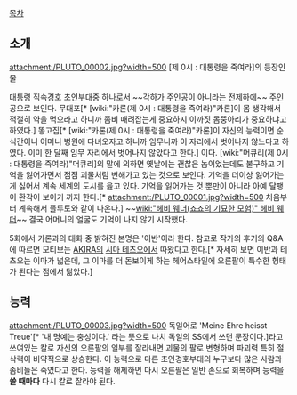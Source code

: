 [[목차]]
== 소개 ==
attachment:/PLUTO_00002.jpg?width=500
[제 0시 : 대통령을 죽여라]의 등장인물

대통령 직속경호 초인부대중 하나로서 ~~각하가 주인공이 아니라는 전제하에~~ 주인공으로 보인다. 무대포[* [wiki:"카론(제 0시 : 대통령을 죽여라)"카론]이 몸 생각해서 적절히 약을 먹으라고 하니까 좀비 때려잡는게 중요하지 이까짓 몸뚱아리가 중요하냐고 하였다.] 똥고집[* [wiki:"카론(제 0시 : 대통령을 죽여라)"카론]이 자신의 능력이면 순식간이니 어머니 병원에 다녀오자고 하니까 임무니까 이 자리에서 벗어나지 않느다고 하였다. 이미 한 달째 임무 자리에서 벗어나지 않았다고 한다.] 이다. [wiki:"머큐리(제 0시 : 대통령을 죽여라)"머큐리]의 말에 의하면 옛날에는 괜찮은 놈이었는데도 불구하고 기억을 잃어가면서 점점 괴물처럼 변해가고 있는 것으로 보인다. 기억을 더이상 잃어가는게 싫어서 계속 세계의 도시를 읊고 있다. 기억을 잃어가는 것 뿐만이 아니라 아예 달팽이 환각이 보이기 까지 한다.[* attachment:/PLUTO_00001.jpg?width=500 처음부터 계속해서 플루토와 같이 나온다.] ~~[[wiki:"헤비 웨더(죠죠의 기묘한 모험)" 헤비 웨더]]~~ 결국 어머니의 얼굴도 기억이 나지 않기 시작했다.

5화에서 카론과의 대화 중 밝혀진 본명은 '이반'이라 한다. 참고로 작가의 후기의 Q&A에 따르면 모티브는 [[AKIRA]]의 [[시마 테츠오]]에서 따왔다고 한다.[* 자세히 보면 이반과 테츠오는 이마가 넓은데, 그 이마를 더 돋보이게 하는 헤어스타일에 오른팔이 특수한 형태가 된다는 점에서 닮았다.]

== 능력 ==
attachment:/PLUTO_00003.jpg?width=500
독일어로 'Meine Ehre heisst Treue'[* '내 명예는 충성이다.' 라는 뜻으로 나치 독일의 SS에서 쓰던 문장이다.]라고 쓰여있는 칼로 자신의 오른팔의 일부를 잘라내면 괴물의 팔로 변형하며 파괴력 특히 절삭력이 비약적으로 상승한다. 이 능력으로 다른 초인경호부대의 누구보다 많은 사람과 좀비들은 죽였다고 한다. 능력을 해제하면 다시 오른팔은 일반 손으로 회복하며 능력을 '''쓸 때마다''' 다시 칼로 잘라야 된다.
